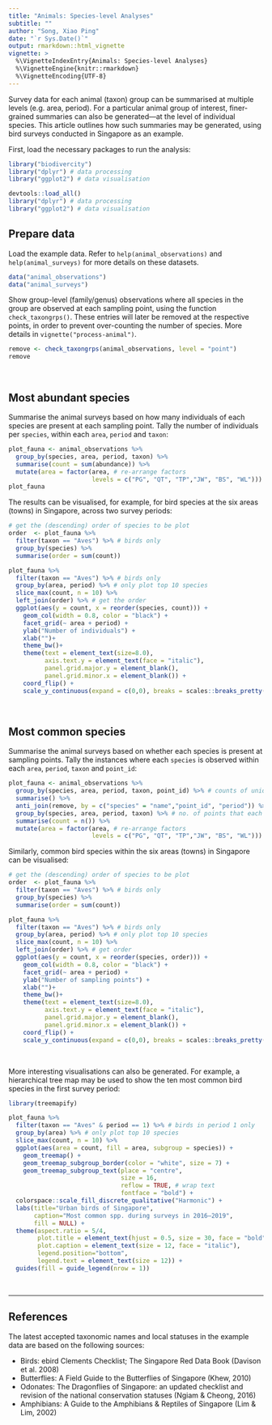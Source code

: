```yaml
---
title: "Animals: Species-level Analyses"
subtitle: ""
author: "Song, Xiao Ping"
date: "`r Sys.Date()`"
output: rmarkdown::html_vignette
vignette: >
  %\VignetteIndexEntry{Animals: Species-level Analyses}
  %\VignetteEngine{knitr::rmarkdown}
  %\VignetteEncoding{UTF-8}
---
```


Survey data for each animal (taxon) group can be summarised at multiple levels (e.g. area, period). For a particular animal group of interest, finer-grained summaries can also be generated—at the level of individual species. This article outlines how such summaries may be generated, using bird surveys conducted in Singapore as an example.

First, load the necessary packages to run the analysis:

```r
library("biodivercity")
library("dplyr") # data processing
library("ggplot2") # data visualisation
```

```r
devtools::load_all()
library("dplyr") # data processing
library("ggplot2") # data visualisation
```

## Prepare data

Load the example data. Refer to `help(animal_observations)` and `help(animal_surveys)` for more details on these datasets. 

```r
data("animal_observations")
data("animal_surveys")
```

Show group-level (family/genus) observations where all species in the group are observed at each sampling point, using the function `check_taxongrps()`. These entries will later be removed at the respective points, in order to prevent over-counting the number of species. More details in `vignette("process-animal")`.

```r
remove <- check_taxongrps(animal_observations, level = "point")
remove
```

<br>

## Most abundant species

Summarise the animal surveys based on how many individuals of each species are present at each sampling point. Tally the number of individuals per `species`, within each `area`, `period` and `taxon`:

```r
plot_fauna <- animal_observations %>%
  group_by(species, area, period, taxon) %>% 
  summarise(count = sum(abundance)) %>% 
  mutate(area = factor(area, # re-arrange factors
                       levels = c("PG", "QT", "TP","JW", "BS", "WL")))
plot_fauna
```

The results can be visualised, for example, for bird species at the six areas (towns) in Singapore, across two survey periods:

```r

# get the (descending) order of species to be plot
order  <- plot_fauna %>% 
  filter(taxon == "Aves") %>% # birds only
  group_by(species) %>%
  summarise(order = sum(count))

plot_fauna %>%
  filter(taxon == "Aves") %>% # birds only
  group_by(area, period) %>% # only plot top 10 species
  slice_max(count, n = 10) %>%
  left_join(order) %>% # get the order
  ggplot(aes(y = count, x = reorder(species, count))) +
    geom_col(width = 0.8, color = "black") +
    facet_grid(~ area + period) +
    ylab("Number of individuals") +
    xlab("")+
    theme_bw()+
    theme(text = element_text(size=8.0),
          axis.text.y = element_text(face = "italic"),
          panel.grid.major.y = element_blank(),
          panel.grid.minor.x = element_blank()) +
    coord_flip() +
    scale_y_continuous(expand = c(0,0), breaks = scales::breaks_pretty(n = 3))
```

<br>

## Most common species

Summarise the animal surveys based on whether each species is present at sampling points. Tally the instances where each `species` is observed within each `area`, `period`, `taxon` and `point_id`:

```r

plot_fauna <- animal_observations %>%
  group_by(species, area, period, taxon, point_id) %>% # counts of unique species at each sampling pt, per survey area/period/taxon
  summarise() %>% 
  anti_join(remove, by = c("species" = "name","point_id", "period")) %>% # exclude genus/family lvl records if all species within grp observed
  group_by(species, area, period, taxon) %>% # no. of points that each species occurs (per area/period/taxon)
  summarise(count = n()) %>% 
  mutate(area = factor(area, # re-arrange factors
                       levels = c("PG", "QT", "TP","JW", "BS", "WL"))) 
```

Similarly, common bird species within the six areas (towns) in Singapore can be visualised:

```r

# get the (descending) order of species to be plot
order  <- plot_fauna %>% 
  filter(taxon == "Aves") %>% # birds only
  group_by(species) %>%
  summarise(order = sum(count))

plot_fauna %>%
  filter(taxon == "Aves") %>% # birds only
  group_by(area, period) %>% # only plot top 10 species 
  slice_max(count, n = 10) %>%
  left_join(order) %>% # get order
  ggplot(aes(y = count, x = reorder(species, order))) +
    geom_col(width = 0.8, color = "black") +
    facet_grid(~ area + period) +
    ylab("Number of sampling points") +
    xlab("")+
    theme_bw()+
    theme(text = element_text(size=8.0),
          axis.text.y = element_text(face = "italic"),
          panel.grid.major.y = element_blank(),
          panel.grid.minor.x = element_blank()) +
    coord_flip() +
    scale_y_continuous(expand = c(0,0), breaks = scales::breaks_pretty(n = 4))
```

<br>

More interesting visualisations can also be generated. For example, a hierarchical tree map may be used to show the ten most common bird species in the first survey period:

```r

library(treemapify)

plot_fauna %>%
  filter(taxon == "Aves" & period == 1) %>% # birds in period 1 only
  group_by(area) %>% # only plot top 10 species
  slice_max(count, n = 10) %>% 
  ggplot(aes(area = count, fill = area, subgroup = species)) +
    geom_treemap() +
    geom_treemap_subgroup_border(color = "white", size = 7) +
    geom_treemap_subgroup_text(place = "centre", 
                               size = 16,
                               reflow = TRUE, # wrap text
                               fontface = "bold") +
  colorspace::scale_fill_discrete_qualitative("Harmonic") +
  labs(title="Urban birds of Singapore",
       caption="Most common spp. during surveys in 2016–2019",
       fill = NULL) +
  theme(aspect.ratio = 5/4,
        plot.title = element_text(hjust = 0.5, size = 30, face = "bold"),
        plot.caption = element_text(size = 12, face = "italic"),
        legend.position="bottom",
        legend.text = element_text(size = 12)) +
  guides(fill = guide_legend(nrow = 1))
```

<br>

---

## References

The latest accepted taxonomic names and local statuses in the example data are based on the following sources:

- Birds: ebird Clements Checklist; The Singapore Red Data Book (Davison et al. 2008)
- Butterflies: A Field Guide to the Butterflies of Singapore (Khew, 2010)
- Odonates: The Dragonflies of Singapore: an updated checklist and revision of the national conservation statuses (Ngiam & Cheong, 2016)
- Amphibians: A Guide to the Amphibians & Reptiles of Singapore (Lim & Lim, 2002)

